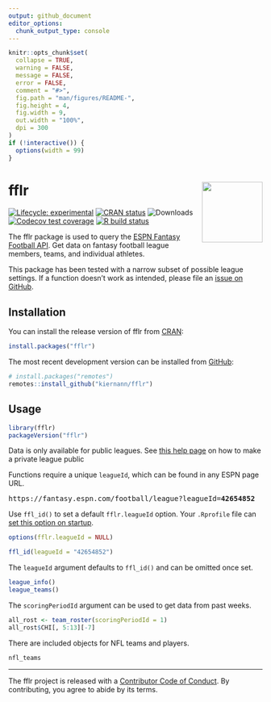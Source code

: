 ```yaml
---
output: github_document
editor_options: 
  chunk_output_type: console
---
```


<!-- README.md is generated from README.Rmd. Please edit that file -->

```r
knitr::opts_chunk$set(
  collapse = TRUE,
  warning = FALSE,
  message = FALSE,
  error = FALSE,
  comment = "#>",
  fig.path = "man/figures/README-",
  fig.height = 4,
  fig.width = 9,
  out.width = "100%",
  dpi = 300
)
if (!interactive()) {
  options(width = 99)
}
```

# fflr <img src="man/figures/logo.png" align="right" width="120" />

<!-- badges: start -->
[![Lifecycle: experimental][life_badge]][life_link]
[![CRAN status][cran_badge]][cran_link]
![Downloads][dl_badge]
[![Codecov test coverage][cov_badge]][cov_link]
[![R build status][ga_badge]][ga_link]
<!-- badges: end -->

The fflr package is used to query the [ESPN Fantasy Football API][api]. Get data
on fantasy football league members, teams, and individual athletes.

This package has been tested with a narrow subset of possible league settings.
If a function doesn't work as intended, please file an [issue on GitHub][iss].

## Installation

You can install the release version of fflr from [CRAN][cran]:

```r
install.packages("fflr")
```

The most recent development version can be installed from [GitHub][gh]:

```r
# install.packages("remotes")
remotes::install_github("kiernann/fflr")
```

## Usage

```r
library(fflr)
packageVersion("fflr")
```

Data is only available for public leagues. See [this help page][help] on how to
make a private league public

Functions require a unique `leagueId`, which can be found in any ESPN page URL.

<pre>https://fantasy.espn.com/football/league?leagueId=<b>42654852</b></pre>

Use `ffl_id()` to set a default `fflr.leagueId` option. Your `.Rprofile` file 
can [set this option on startup][rprof].

```r
options(fflr.leagueId = NULL)
```

```r
ffl_id(leagueId = "42654852")
```

The `leagueId` argument defaults to `ffl_id()` and can be omitted once set.

```r
league_info()
league_teams()
```

The `scoringPeriodId` argument can be used to get data from past weeks.

```r
all_rost <- team_roster(scoringPeriodId = 1)
all_rost$CHI[, 5:13][-7]
```

There are included objects for NFL teams and players.

```r
nfl_teams
```

***

The fflr project is released with a [Contributor Code of Conduct][coc]. By
contributing, you agree to abide by its terms.

<!-- refs: start -->
[life_badge]: https://img.shields.io/badge/lifecycle-maturing-blue.svg
[life_link]: https://lifecycle.r-lib.org/articles/stages.html
[cran_badge]: https://www.r-pkg.org/badges/version/fflr
[cran_link]: https://CRAN.R-project.org/package=fflr
[ga_badge]: https://github.com/kiernann/fflr/workflows/R-CMD-check/badge.svg
[ga_link]: https://github.com/kiernann/fflr/actions
[cov_badge]: https://codecov.io/gh/kiernann/fflr/branch/master/graph/badge.svg
[cov_link]: https://app.codecov.io/gh/kiernann/fflr?branch=master
[dl_badge]: https://cranlogs.r-pkg.org/badges/grand-total/fflr
[api]: https://fantasy.espn.com/apis/v3/games/ffl/
[iss]: https://github.com/kiernann/fflr/issues
[cran]: https://cran.r-project.org/package=fflr
[gh]: https://github.com/kiernann/fflr
[coc]: https://kiernann.com/fflr/CODE_OF_CONDUCT.html
[help]: https://web.archive.org/web/20211105212446/https://support.espn.com/hc/en-us/articles/360000064451-Making-a-Private-League-Viewable-to-the-Public
[rprof]: https://stat.ethz.ch/R-manual/R-devel/library/base/html/Startup.html
<!-- refs: end -->
